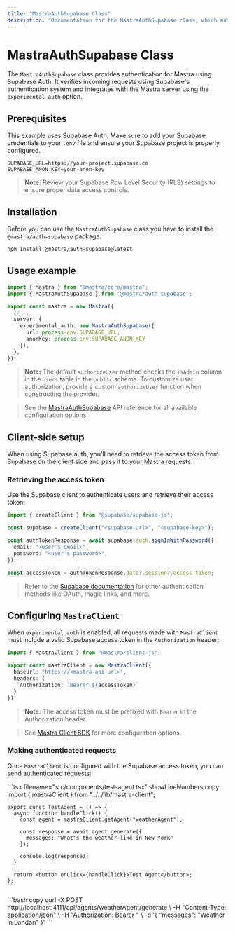 ```yaml
---
title: "MastraAuthSupabase Class"
description: "Documentation for the MastraAuthSupabase class, which authenticates Mastra applications using Supabase Auth."
---
```



# MastraAuthSupabase Class

The `MastraAuthSupabase` class provides authentication for Mastra using Supabase Auth. It verifies incoming requests using Supabase's authentication system and integrates with the Mastra server using the `experimental_auth` option.

## Prerequisites

This example uses Supabase Auth. Make sure to add your Supabase credentials to your `.env` file and ensure your Supabase project is properly configured.

```env filename=".env" copy
SUPABASE_URL=https://your-project.supabase.co
SUPABASE_ANON_KEY=your-anon-key
```

> **Note:** Review your Supabase Row Level Security (RLS) settings to ensure proper data access controls.

## Installation

Before you can use the `MastraAuthSupabase` class you have to install the `@mastra/auth-supabase` package.

```bash copy
npm install @mastra/auth-supabase@latest
```

## Usage example

```typescript {2,7-9} filename="src/mastra/index.ts" showLineNumbers copy
import { Mastra } from "@mastra/core/mastra";
import { MastraAuthSupabase } from '@mastra/auth-supabase';

export const mastra = new Mastra({
  // ..
  server: {
    experimental_auth: new MastraAuthSupabase({
      url: process.env.SUPABASE_URL,
      anonKey: process.env.SUPABASE_ANON_KEY
    }),
  },
});
```

> **Note:** The default `authorizeUser` method checks the `isAdmin` column in the `users` table in the `public` schema. To customize user authorization, provide a custom `authorizeUser` function when constructing the provider.

> See the [MastraAuthSupabase](/reference/auth/supabase) API reference for all available configuration options.

## Client-side setup

When using Supabase auth, you'll need to retrieve the access token from Supabase on the client side and pass it to your Mastra requests.

### Retrieving the access token

Use the Supabase client to authenticate users and retrieve their access token:

```typescript filename="lib/auth.ts" showLineNumbers copy
import { createClient } from "@supabase/supabase-js";

const supabase = createClient("<supabase-url>", "<supabase-key>");

const authTokenResponse = await supabase.auth.signInWithPassword({
  email: "<user's email>",
  password: "<user's password>",
});

const accessToken = authTokenResponse.data?.session?.access_token;
```

> Refer to the [Supabase documentation](https://supabase.com/docs/guides/auth) for other authentication methods like OAuth, magic links, and more.

## Configuring `MastraClient`

When `experimental_auth` is enabled, all requests made with `MastraClient` must include a valid Supabase access token in the `Authorization` header:

```typescript {6} filename="lib/mastra/mastra-client.ts" showLineNumbers copy
import { MastraClient } from "@mastra/client-js";

export const mastraClient = new MastraClient({
  baseUrl: "https://<mastra-api-url>",
  headers: {
    Authorization: `Bearer ${accessToken}`
  }
});
```

> **Note:** The access token must be prefixed with `Bearer` in the Authorization header.

> See [Mastra Client SDK](/server-db/mastra-client) for more configuration options.

### Making authenticated requests

Once `MastraClient` is configured with the Supabase access token, you can send authenticated requests:

<Tabs>
  <TabItem value="curl" label="cURL">
    ```tsx filename="src/components/test-agent.tsx" showLineNumbers copy
    import { mastraClient } from "../../lib/mastra-client";

    export const TestAgent = () => {
      async function handleClick() {
        const agent = mastraClient.getAgent("weatherAgent");

        const response = await agent.generate({
          messages: "What's the weather like in New York"
        });

        console.log(response);
      }

      return <button onClick={handleClick}>Test Agent</button>;
    };
    ```
  </TabItem>
  <TabItem value="react" label="React">
    ```bash copy
    curl -X POST http://localhost:4111/api/agents/weatherAgent/generate \
      -H "Content-Type: application/json" \
      -H "Authorization: Bearer <your-supabase-access-token>" \
      -d '{
        "messages": "Weather in London"
      }'
    ```
  </TabItem>
</Tabs>
